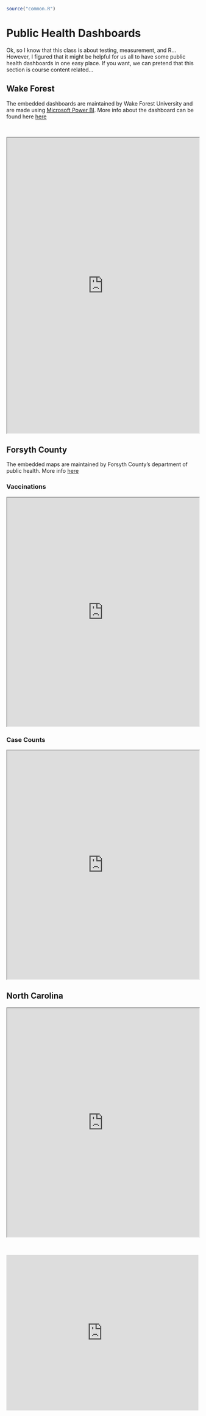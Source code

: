 
```r
source("common.R")
```

# Public Health Dashboards {-}

Ok, so I know that this class is about testing, measurement, and R... However, I figured that it might be helpful for us all to have some public health dashboards in one easy place. If you want, we can pretend that this section is course content related...

## Wake Forest {-}

The embedded dashboards are maintained by Wake Forest University and are made using [Microsoft Power BI](https://powerbi.microsoft.com/en-us/what-is-power-bi/). More info about the dashboard can be found here [here](https://ourwayforward.wfu.edu/covid-19-dashboard)

<br>

<iframe src="https://ourwayforward.wfu.edu/covid-19-dashboard/#powerbi-embedded-1946"  scrolling="no" style="width: 100%; height:775px"></iframe>



##  Forsyth County {-}

The embedded maps are maintained by Forsyth County's department of public health. More info [here]( https://www.co.forsyth.nc.us/covidupdate/)

### Vaccinations {-}

<iframe src="https://mapf.maps.arcgis.com/apps/opsdashboard/index.html#/80838562a4c64050abf201c0e8beb441" style="width:100%;height:600px"></iframe>

### Case Counts {-}

<iframe src="https://mapf.maps.arcgis.com/apps/opsdashboard/index.html#/2a7cc9a3b6a842228f489c080c48ccc6" style="width:100%;height:600px"></iframe>



## North Carolina {-}

<iframe src="https://mapf.maps.arcgis.com/apps/opsdashboard/index.html#/926f40a0fb9d43729fbc0f42f0f5a940" style="width:100%;height:600px"></iframe>


<br>

<iframe title="covid-19 nc county alert system" aria-label="Map" id="datawrapper-chart-rc1kL" src="https://datawrapper.dwcdn.net/rc1kL/2/" scrolling="no" frameborder="0" style="width: 0px; border: none; min-width: 100% !important; height: 408px;" height="437"></iframe>
